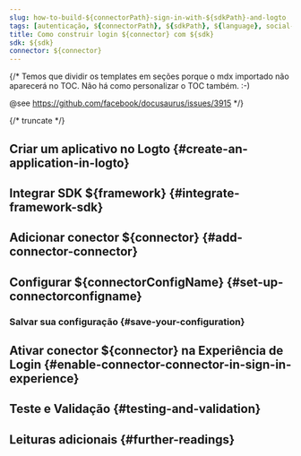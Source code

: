 ```yaml
---
slug: how-to-build-${connectorPath}-sign-in-with-${sdkPath}-and-logto
tags: [autenticação, ${connectorPath}, ${sdkPath}, ${language}, social-sign-in, sign-in, login]
title: Como construir login ${connector} com ${sdk}
sdk: ${sdk}
connector: ${connector}
---
```


{/*
  Temos que dividir os templates em seções porque o mdx importado não aparecerá no TOC.
  Não há como personalizar o TOC também. :-)

  @see https://github.com/facebook/docusaurus/issues/3915
*/}




{/* truncate */}

<Intro connector={connector} sdk="${sdk}" link="${sdkOfficialLink}" />

## Criar um aplicativo no Logto \{#create-an-application-in-logto}

<CreateApplication type="${appType}" framework="${framework}" />

## Integrar SDK ${framework} \{#integrate-framework-sdk}

<IntegrateSdk />

## Adicionar conector ${connector} \{#add-connector-connector}

<AddSocialConnector connector={connector} framework="${framework}" />

## Configurar ${connectorConfigName} \{#set-up-connectorconfigname}

<ConnectorGuide />

### Salvar sua configuração \{#save-your-configuration}

<SaveYourConfiguration connector={connector} />

## Ativar conector ${connector} na Experiência de Login \{#enable-connector-connector-in-sign-in-experience}

<EnableSocialConnector connector={connector} />

## Teste e Validação \{#testing-and-validation}

<TestingAndValidation connector={connector} sdk="${sdk}" />

## Leituras adicionais \{#further-readings}

<FurtherReadings />